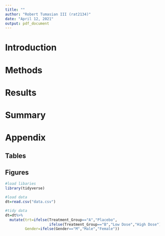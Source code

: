 ```yaml
---
title: ""
author: "Robert Tumasian III (rat2134)"
date: "April 12, 2021"
output: pdf_document
---
```


# Introduction

# Methods 

# Results

# Summary

# Appendix

## Tables

## Figures

```r
#load libaries
library(tidyverse)

#load data
dt=read.csv("data.csv")

#tidy data
dt=dt%>%
  mutate(trt=ifelse(Treatment_Group=="A","Placebo",
                    ifelse(Treatment_Group=="B","Low Dose","High Dose")),
         Gender=ifelse(Gender=="M","Male","Female"))
```





